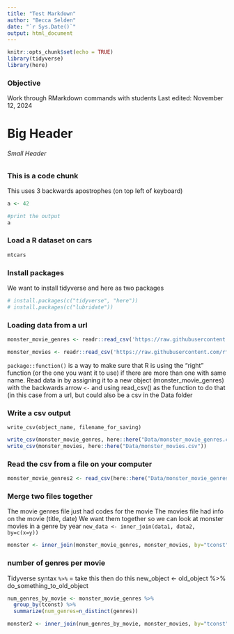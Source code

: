 ```yaml
---
title: "Test Markdown"
author: "Becca Selden"
date: "`r Sys.Date()`"
output: html_document
---
```


```r
knitr::opts_chunk$set(echo = TRUE)
library(tidyverse)
library(here)
```

### Objective
Work through RMarkdown commands with students
Last edited: November 12, 2024

# Big Header

###### Small Header

### This is a code chunk
This uses 3 backwards apostrophes (on top left of keyboard) 

```r
a <- 42

#print the output
a
```

### Load a R dataset on cars
```r
mtcars
```
### Install packages
We want to install tidyverse and here as two packages
```r
# install.packages(c("tidyverse", "here"))
# install.packages(c("lubridate"))

```

### Loading data from a url
```r
monster_movie_genres <- readr::read_csv('https://raw.githubusercontent.com/rfordatascience/tidytuesday/master/data/2024/2024-10-29/monster_movie_genres.csv')

monster_movies <- readr::read_csv('https://raw.githubusercontent.com/rfordatascience/tidytuesday/master/data/2024/2024-10-29/monster_movies.csv')


```
`package::function()` is a way to make sure that R is using the "right" function (or the one you want it to use) if there are more than one with same name.
Read data in by assigning it to a new object (monster_movie_genres) with the backwards arrow `<-` and using read_csv() as the function to do that (in this case from a url, but could also be a csv in the Data folder

### Write a csv output
`write_csv(object_name, filename_for_saving)`
```r
write_csv(monster_movie_genres, here::here("Data/monster_movie_genres.csv"))
write_csv(monster_movies, here::here("Data/monster_movies.csv"))

```

### Read the csv from a file on your computer
```r
monster_movie_genres2 <- read_csv(here::here("Data/monster_movie_genres.csv"))
```

### Merge two files together
The movie genres file just had codes for the movie
The movies file had info on the movie (title, date)
We want them together so we can look at monster movies in a genre by year
`new_data <- inner_join(data1, data2, by=c(x=y))`
```r
monster <- inner_join(monster_movie_genres, monster_movies, by="tconst")
```

### number of genres per movie
Tidyverse syntax `%>%` = take this then do this
new_object <- old_object %>%
do_something_to_old_object
```r
num_genres_by_movie <- monster_movie_genres %>%
  group_by(tconst) %>%
  summarize(num_genres=n_distinct(genres))

monster2 <- inner_join(num_genres_by_movie, monster_movies, by="tconst")

```